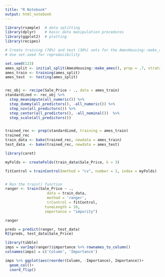 ```yaml
---
title: "R Notebook"
output: html_notebook
---
```



```r
library(rsample)  # data splitting 
library(dplyr)    # basic data manipulation procedures
library(ggplot2)  # plotting
library(recipes)

# Create training (70%) and test (30%) sets for the AmesHousing::make_ames() data.
# Use set.seed for reproducibility

set.seed(123)
ames_split <- initial_split(AmesHousing::make_ames(), prop = .7, strata = "Sale_Price")
ames_train <- training(ames_split)
ames_test  <- testing(ames_split)


rec_obj <- recipe(Sale_Price ~ ., data = ames_train)
standardized <- rec_obj %>%
  step_meanimpute(all_numeric()) %>% 
  step_dummy(all_predictors(), -all_numeric()) %>% 
  step_nzv(all_predictors()) %>% 
  step_center(all_predictors(), -all_nominal())  %>%
  step_scale(all_predictors()) 


trained_rec <- prep(standardized, training = ames_train)
trained_rec
train_data <- bake(trained_rec, newdata = ames_train)
test_data  <- bake(trained_rec, newdata = ames_test)

```

```r
library(caret)

myFolds <- createFolds(train_data$Sale_Price, k = 3)

fitControl = trainControl(method = "cv", number = 3, index = myFolds)


# Run the train() function
ranger <- train(Sale_Price ~ ., 
                   data = train_data, 
                   method = 'ranger',
                   trControl = fitControl,
                  tuneLength = 10,
                  importance = "impurity")
```

```r
ranger
```
```r
preds = predict(ranger, test_data)
R2(preds, test_data$Sale_Price)
```


```r
library(tibble)
imps = varImp(ranger)$importance %>% rownames_to_column()
colnames(imps) = c('Column', 'Importance')
```
```r
imps %>% ggplot(aes(reorder(Column, -Importance), Importance))+
  geom_col()+
  coord_flip()
```

